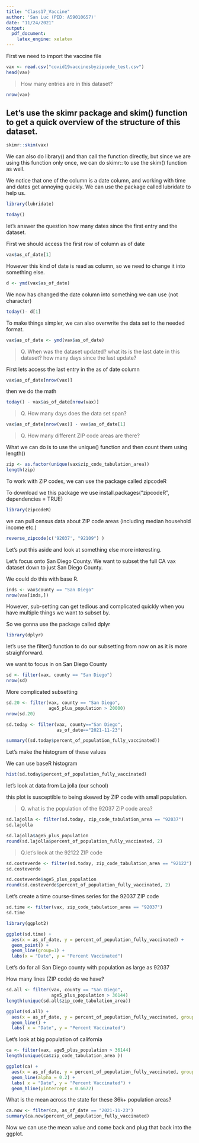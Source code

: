```yaml
---
title: "Class17_Vaccine"
author: 'San Luc (PID: A59010657)'
date: "11/24/2021"
output:
  pdf_document: 
    latex_engine: xelatex
---
```


First we need to import the vaccine file 

```r
vax <- read.csv("covid19vaccinesbyzipcode_test.csv")
head(vax)
```


> How many entries are in this dataset? 

```r
nrow(vax)
```

## Let's use the skimr package and skim() function to get a quick overview of the structure of this dataset.

```r
skimr::skim(vax)
```

We can also do library() and than call the function directly, but since we are using this function only once, we can do skimr:: to use the skim() function as well. 

We notice that one of the column is a date column, and working with time and dates get annoying quickly. We can use the package called lubridate to help us. 

```r
library(lubridate)
```
```r
today()
```

let's answer the question how many dates since the first entry and the dataset. 

First we should access the first row of column as of date
```r
vax$as_of_date[1]
```
However this kind of date is read as column, so we need to change it into something else. 

```r
d <- ymd(vax$as_of_date)
```
We now has changed the date column into something we can use (not character)

```r
today()- d[1]
```

To make things simpler, we can also overwrite the data set to the needed format. 

```r
vax$as_of_date <- ymd(vax$as_of_date)
```

> Q. When was the dataset updated? what its is the last date in this dataset? how many days since the last update? 

First lets access the last entry in the as of date column 
```r
vax$as_of_date[nrow(vax)]
```

then we do the math

```r
today() - vax$as_of_date[nrow(vax)]
```

> Q. How many days does the data set span? 

```r
vax$as_of_date[nrow(vax)] - vax$as_of_date[1]
```
> Q. How many different ZIP code areas are there? 

What we can do is to use the unique() function and then count them using length()

```r
zip <- as.factor(unique(vax$zip_code_tabulation_area))
length(zip)

```
To work with ZIP codes, we can use the package called zipcodeR

To download we this package we use install.packages("zipcodeR", dependencies = TRUE)
```r
library(zipcodeR)
```

we can pull census data about ZIP code areas (including median household income etc.)
```r
reverse_zipcode(c('92037', "92109") )
```

Let's put this aside and look at something else more interesting. 

Let's focus onto San Diego County. We want to subset the full CA vax dataset down to just San Diego County. 

We could do this with base R. 

```r
inds <- vax$county == "San Diego"
nrow(vax[inds,])
```

However, sub-setting can get tedious and complicated quickly when you have multiple things we want to subset by. 

So we gonna use the package called dplyr

```r
library(dplyr)
```
let's use the filter() function to do our subsetting from now on as it is more straighforward. 

we want to focus in on San Diego County 

```r
sd <- filter(vax, county == "San Diego")
nrow(sd)
```

More complicated subsetting 

```r
sd.20 <- filter(vax, county == "San Diego",
                age5_plus_population > 20000)
nrow(sd.20)
```


```r
sd.today <- filter(vax, county=="San Diego",
                   as_of_date=="2021-11-23")
```

```r
summary((sd.today$percent_of_population_fully_vaccinated))
```

Let's make the histogram of these values 

We can use baseR histogram 
```r
hist(sd.today$percent_of_population_fully_vaccinated)
```


let's look at data from La jolla (our school)

 this plot is susceptible to being skewed by ZIP code with small population. 

> Q. what is the population of the 92037 ZIP code area? 

```r
sd.lajolla <- filter(sd.today, zip_code_tabulation_area == "92037")
sd.lajolla
```

```r
sd.lajolla$age5_plus_population
round(sd.lajolla$percent_of_population_fully_vaccinated, 2)
```

> Q.let's look at the 92122 ZIP code 

```r
sd.costeverde <- filter(sd.today, zip_code_tabulation_area == "92122")
sd.costeverde
```

```r
sd.costeverde$age5_plus_population
round(sd.costeverde$percent_of_population_fully_vaccinated, 2)
```

Let's create a time course-times series for the 92037 ZIP code 

```r
sd.time <- filter(vax, zip_code_tabulation_area == "92037")
sd.time
```

```r
library(ggplot2)
```

```r
ggplot(sd.time) + 
  aes(x = as_of_date, y = percent_of_population_fully_vaccinated) + 
  geom_point() + 
  geom_line(group=1) + 
  labs(x = "Date", y = "Percent Vaccinated")
```


Let's do for all San Diego county with population as large as 92037

How many lines (ZIP code) do we have? 



```r
sd.all <- filter(vax, county == "San Diego",
                 age5_plus_population > 36144)
length(unique(sd.all$zip_code_tabulation_area))
```


```r
ggplot(sd.all) + 
  aes(x = as_of_date, y = percent_of_population_fully_vaccinated, group = zip_code_tabulation_area) + 
  geom_line() + 
  labs( x = "Date", y = "Percent Vaccinated")
```


Let's look at big population of california 

```r
ca <- filter(vax, age5_plus_population > 36144)
length(unique(ca$zip_code_tabulation_area ))
```
```r
ggplot(ca) + 
  aes(x = as_of_date, y = percent_of_population_fully_vaccinated, group = zip_code_tabulation_area) + 
  geom_line(alpha = 0.2) + 
  labs( x = "Date", y = "Percent Vaccinated") + 
  geom_hline(yintercept = 0.6672)
```

What is the mean across the state for these 36k+ population areas? 

```r
ca.now <- filter(ca, as_of_date == "2021-11-23")
summary(ca.now$percent_of_population_fully_vaccinated)
```

Now we can use the mean value and come back and plug that back into the ggplot. 








